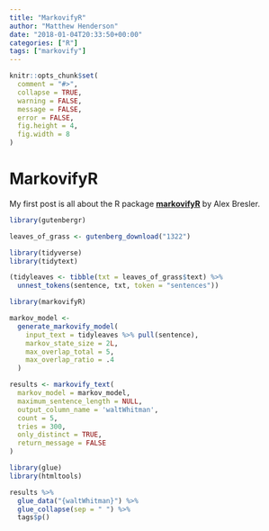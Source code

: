 ```yaml
---
title: "MarkovifyR"
author: "Matthew Henderson"
date: "2018-01-04T20:33:50+00:00"
categories: ["R"]
tags: ["markovify"]
---
```


```r
knitr::opts_chunk$set(
  comment = "#>",
  collapse = TRUE,
  warning = FALSE,
  message = FALSE,
  error = FALSE,
  fig.height = 4,
  fig.width = 8
)
```

# MarkovifyR

My first post is all about the R package [**markovifyR**](https://github.com/abresler/markovifyR) by
Alex Bresler.

```r
library(gutenbergr)

leaves_of_grass <- gutenberg_download("1322")
```

```r
library(tidyverse)
library(tidytext)

(tidyleaves <- tibble(txt = leaves_of_grass$text) %>%
  unnest_tokens(sentence, txt, token = "sentences"))
```

```r
library(markovifyR)

markov_model <-
  generate_markovify_model(
    input_text = tidyleaves %>% pull(sentence),
    markov_state_size = 2L,
    max_overlap_total = 5,
    max_overlap_ratio = .4
  )
```

```r
results <- markovify_text(
  markov_model = markov_model,
  maximum_sentence_length = NULL,
  output_column_name = 'waltWhitman',
  count = 5,
  tries = 300,
  only_distinct = TRUE,
  return_message = FALSE
)
```

```r
library(glue)
library(htmltools)

results %>%
  glue_data("{waltWhitman}") %>%
  glue_collapse(sep = " ") %>%
  tags$p()
```
